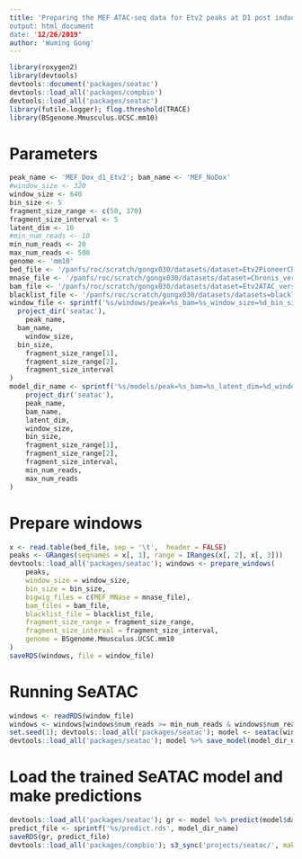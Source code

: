 ```yaml
---
title: 'Preparing the MEF ATAC-seq data for Etv2 peaks at D1 post induction
output: html_document
date: '12/26/2019'
author: 'Wuming Gong'
---
```


```r
library(roxygen2)
library(devtools)
devtools::document('packages/seatac')
devtools::load_all('packages/compbio')
devtools::load_all('packages/seatac')
library(futile.logger); flog.threshold(TRACE)
library(BSgenome.Mmusculus.UCSC.mm10)
```


# Parameters
```r
peak_name <- 'MEF_Dox_d1_Etv2'; bam_name <- 'MEF_NoDox'
#window_size <- 320
window_size <- 640 
bin_size <- 5
fragment_size_range <- c(50, 370)
fragment_size_interval <- 5
latent_dim <- 10
#min_num_reads <- 10
min_num_reads <- 20
max_num_reads <- 500
genome <- 'mm10'
bed_file <- '/panfs/roc/scratch/gongx030/datasets/dataset=Etv2PioneerChIPseq_version=20191203a/MEF_Dox_d1_Etv2_summits.bed'
mnase_file <- '/panfs/roc/scratch/gongx030/datasets/dataset=Chronis_version=20170519a/MNase_treat_pileup.bw'
bam_file <- '/panfs/roc/scratch/gongx030/datasets/dataset=Etv2ATAC_version=20190228b/MEF_NoDox.bam'
blacklist_file <- '/panfs/roc/scratch/gongx030/datasets/datasets=blacklists_version=20190827a/mm10.blacklist.bed.gz'
window_file <- sprintf('%s/windows/peak=%s_bam=%s_window_size=%d_bin_size=%d_fragment_size_range=%d+%d_fragment_size_interval=%d',
  project_dir('seatac'),
	peak_name,
  bam_name,
	window_size,
  bin_size,
	fragment_size_range[1],
	fragment_size_range[2],
	fragment_size_interval
)
model_dir_name <- sprintf('%s/models/peak=%s_bam=%s_latent_dim=%d_window_size=%d_bin_size=%d_fragment_size_range=%d+%d_fragment_size_interval=%d_min_num_reads=%d_max_num_reads=%d',
	project_dir('seatac'),
	peak_name,
	bam_name,
	latent_dim,
	window_size,
	bin_size,
	fragment_size_range[1],
	fragment_size_range[2],
	fragment_size_interval,
	min_num_reads,
	max_num_reads
)
```

# Prepare windows
```r
x <- read.table(bed_file, sep = '\t',  header = FALSE)
peaks <- GRanges(seqnames = x[, 1], range = IRanges(x[, 2], x[, 3]))
devtools::load_all('packages/seatac'); windows <- prepare_windows(
	peaks, 
	window_size = window_size, 
	bin_size = bin_size, 
	bigwig_files = c(MEF_MNase = mnase_file), 
	bam_files = bam_file, 
	blacklist_file = blacklist_file, 
	fragment_size_range = fragment_size_range, 
	fragment_size_interval = fragment_size_interval, 
	genome = BSgenome.Mmusculus.UCSC.mm10
)
saveRDS(windows, file = window_file)
```

# Running SeATAC
```r
windows <- readRDS(window_file)
windows <- windows[windows$num_reads >= min_num_reads & windows$num_reads <= max_num_reads]
set.seed(1); devtools::load_all('packages/seatac'); model <- seatac(windows, latent_dim = latent_dim, epochs = 100, batch_size = 128, steps_per_epoch = 50)
devtools::load_all('packages/seatac'); model %>% save_model(model_dir_name)
```

# Load the trained SeATAC model and make predictions
```r
devtools::load_all('packages/seatac'); gr <- model %>% predict(model$data, batch_size = 256)
predict_file <- sprintf('%s/predict.rds', model_dir_name)
saveRDS(gr, predict_file)
devtools::load_all('packages/compbio'); s3_sync('projects/seatac/', make_public = TRUE)
```


